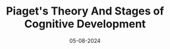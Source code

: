 ---
title: "Piaget's Theory And Stages of Cognitive Development"
description: "An exploration of Piaget's theory and stages of cognitive development"
date: 05-08-2024
authors:
  - avatar: "https://ui.shadcn.com/avatars/02.png"
    handle: Saul McLeod, PhD
    username: SM
    handleUrl: "https://github.com/nisabmohd"
cover: "https://www.simplypsychology.org/wp-content/uploads/abstract-thinking-1024x536.jpg"
---